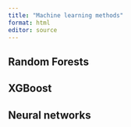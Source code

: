 ```yaml
---
title: "Machine learning methods"
format: html
editor: source
---
```


## Random Forests

## XGBoost

## Neural networks


